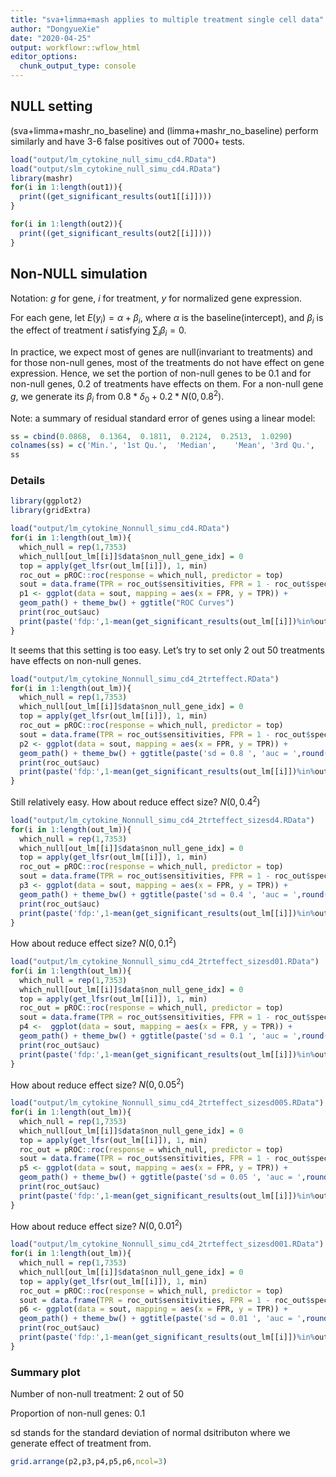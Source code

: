 ```yaml
---
title: "sva+limma+mash applies to multiple treatment single cell data"
author: "DongyueXie"
date: "2020-04-25"
output: workflowr::wflow_html
editor_options:
  chunk_output_type: console
---
```


## NULL setting

(sva+limma+mashr_no_baseline) and (limma+mashr_no_baseline) perform similarly and have 3-6 false positives out of 7000+ tests.

```r
load("output/lm_cytokine_null_simu_cd4.RData")
load("output/slm_cytokine_null_simu_cd4.RData")
library(mashr)
for(i in 1:length(out1)){
  print((get_significant_results(out1[[i]])))
}

for(i in 1:length(out2)){
  print((get_significant_results(out2[[i]])))
}
```


## Non-NULL simulation

Notation: $g$ for gene, $i$ for treatment, $y$ for normalized gene expression.

For each gene, let $E(y_{i}) = \alpha+\beta_i$, where $\alpha$ is the baseline(intercept), and $\beta_i$ is the effect of treatment $i$ satisfying $\sum_i\beta_i=0$.


In practice, we expect most of genes are null(invariant to treatments) and for those non-null genes, most of the treatments do not have effect on gene expression. Hence, we set the portion of non-null genes to be 0.1 and for non-null genes, $0.2$ of treatments have effects on them. For a non-null gene $g$, we generate its $\beta_i$ from $0.8*\delta_0+0.2*N(0,0.8^2)$.

Note: a summary of residual standard error of genes using a linear model: 

```r
ss = cbind(0.0868,  0.1364,  0.1811,  0.2124,  0.2513,  1.0290)
colnames(ss) = c('Min.', '1st Qu.',  'Median',    'Mean', '3rd Qu.',   'Max.' )
ss
```

### Details

```r
library(ggplot2)
library(gridExtra)

load("output/lm_cytokine_Nonnull_simu_cd4.RData")
for(i in 1:length(out_lm)){
  which_null = rep(1,7353)
  which_null[out_lm[[i]]$data$non_null_gene_idx] = 0
  top = apply(get_lfsr(out_lm[[i]]), 1, min)
  roc_out = pROC::roc(response = which_null, predictor = top)
  sout = data.frame(TPR = roc_out$sensitivities, FPR = 1 - roc_out$specificities)
  p1 <- ggplot(data = sout, mapping = aes(x = FPR, y = TPR)) +
  geom_path() + theme_bw() + ggtitle("ROC Curves")
  print(roc_out$auc)
  print(paste('fdp:',1-mean(get_significant_results(out_lm[[i]])%in%out_lm[[i]]$data$non_null_gene_idx)))
}
```


It seems that this setting is too easy. Let's try to set only 2 out 50 treatments have effects on non-null genes. 

```r
load("output/lm_cytokine_Nonnull_simu_cd4_2trteffect.RData")
for(i in 1:length(out_lm)){
  which_null = rep(1,7353)
  which_null[out_lm[[i]]$data$non_null_gene_idx] = 0
  top = apply(get_lfsr(out_lm[[i]]), 1, min)
  roc_out = pROC::roc(response = which_null, predictor = top)
  sout = data.frame(TPR = roc_out$sensitivities, FPR = 1 - roc_out$specificities)
  p2 <- ggplot(data = sout, mapping = aes(x = FPR, y = TPR)) +
  geom_path() + theme_bw() + ggtitle(paste('sd = 0.8 ', 'auc = ',round(roc_out$auc,4)))
  print(roc_out$auc)
  print(paste('fdp:',1-mean(get_significant_results(out_lm[[i]])%in%out_lm[[i]]$data$non_null_gene_idx)))
}
```

Still relatively easy. How about reduce effect size? $N(0,0.4^2)$

```r
load("output/lm_cytokine_Nonnull_simu_cd4_2trteffect_sizesd4.RData")
for(i in 1:length(out_lm)){
  which_null = rep(1,7353)
  which_null[out_lm[[i]]$data$non_null_gene_idx] = 0
  top = apply(get_lfsr(out_lm[[i]]), 1, min)
  roc_out = pROC::roc(response = which_null, predictor = top)
  sout = data.frame(TPR = roc_out$sensitivities, FPR = 1 - roc_out$specificities)
  p3 <- ggplot(data = sout, mapping = aes(x = FPR, y = TPR)) +
  geom_path() + theme_bw() + ggtitle(paste('sd = 0.4 ', 'auc = ',round(roc_out$auc,4)))
  print(roc_out$auc)
  print(paste('fdp:',1-mean(get_significant_results(out_lm[[i]])%in%out_lm[[i]]$data$non_null_gene_idx)))
}
```


How about reduce effect size? $N(0,0.1^2)$

```r
load("output/lm_cytokine_Nonnull_simu_cd4_2trteffect_sizesd01.RData")
for(i in 1:length(out_lm)){
  which_null = rep(1,7353)
  which_null[out_lm[[i]]$data$non_null_gene_idx] = 0
  top = apply(get_lfsr(out_lm[[i]]), 1, min)
  roc_out = pROC::roc(response = which_null, predictor = top)
  sout = data.frame(TPR = roc_out$sensitivities, FPR = 1 - roc_out$specificities)
  p4 <-  ggplot(data = sout, mapping = aes(x = FPR, y = TPR)) +
  geom_path() + theme_bw() + ggtitle(paste('sd = 0.1 ', 'auc = ',round(roc_out$auc,4)))
  print(roc_out$auc)
  print(paste('fdp:',1-mean(get_significant_results(out_lm[[i]])%in%out_lm[[i]]$data$non_null_gene_idx)))
}
```

How about reduce effect size? $N(0,0.05^2)$

```r
load("output/lm_cytokine_Nonnull_simu_cd4_2trteffect_sizesd005.RData")
for(i in 1:length(out_lm)){
  which_null = rep(1,7353)
  which_null[out_lm[[i]]$data$non_null_gene_idx] = 0
  top = apply(get_lfsr(out_lm[[i]]), 1, min)
  roc_out = pROC::roc(response = which_null, predictor = top)
  sout = data.frame(TPR = roc_out$sensitivities, FPR = 1 - roc_out$specificities)
  p5 <- ggplot(data = sout, mapping = aes(x = FPR, y = TPR)) +
  geom_path() + theme_bw() + ggtitle(paste('sd = 0.05 ', 'auc = ',round(roc_out$auc,4)))
  print(roc_out$auc)
  print(paste('fdp:',1-mean(get_significant_results(out_lm[[i]])%in%out_lm[[i]]$data$non_null_gene_idx)))
}
```

How about reduce effect size? $N(0,0.01^2)$

```r
load("output/lm_cytokine_Nonnull_simu_cd4_2trteffect_sizesd001.RData")
for(i in 1:length(out_lm)){
  which_null = rep(1,7353)
  which_null[out_lm[[i]]$data$non_null_gene_idx] = 0
  top = apply(get_lfsr(out_lm[[i]]), 1, min)
  roc_out = pROC::roc(response = which_null, predictor = top)
  sout = data.frame(TPR = roc_out$sensitivities, FPR = 1 - roc_out$specificities)
  p6 <- ggplot(data = sout, mapping = aes(x = FPR, y = TPR)) +
  geom_path() + theme_bw() + ggtitle(paste('sd = 0.01 ', 'auc = ',round(roc_out$auc,4)))
  print(roc_out$auc)
  print(paste('fdp:',1-mean(get_significant_results(out_lm[[i]])%in%out_lm[[i]]$data$non_null_gene_idx)))
}
```


### Summary plot

Number of non-null treatment: 2 out of 50

Proportion of non-null genes: 0.1

sd stands for the standard deviation of normal dsitributon where we generate effect of treatment from.

```r
grid.arrange(p2,p3,p4,p5,p6,ncol=3)
```
